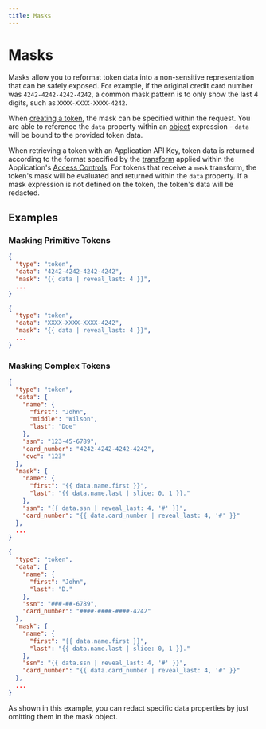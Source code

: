 ```yaml
---
title: Masks
---
```



# Masks

Masks allow you to reformat token data into a non-sensitive representation that can be safely exposed.
For example, if the original credit card number was `4242-4242-4242-4242`, a common mask pattern is to only show
the last 4 digits, such as `XXXX-XXXX-XXXX-4242`.

When [creating a token](/docs/api/tokens#create-token), the mask can be specified within the request.
You are able to reference the `data` property within an [object](/docs/expressions#objects) expression -
`data` will be bound to the provided token data.

When retrieving a token with an Application API Key, token data is returned according to the format specified by the
[transform](/docs/concepts/access-controls#transform) applied within the Application's
[Access Controls](/docs/concepts/access-controls).
For tokens that receive a `mask` transform, the token's mask will be evaluated and returned within the `data` property.
If a mask expression is not defined on the token, the token's data will be redacted.

## Examples

### Masking Primitive Tokens

```json title=Request
{
  "type": "token",
  "data": "4242-4242-4242-4242",
  "mask": "{{ data | reveal_last: 4 }}",
  ...
}
```

```json title=Response
{
  "type": "token",
  "data": "XXXX-XXXX-XXXX-4242",
  "mask": "{{ data | reveal_last: 4 }}",
  ...
}
```

### Masking Complex Tokens

```json title=Request
{
  "type": "token",
  "data": {
    "name": {
      "first": "John",
      "middle": "Wilson",
      "last": "Doe"
    },
    "ssn": "123-45-6789",
    "card_number": "4242-4242-4242-4242",
    "cvc": "123"
  },
  "mask": {
    "name": {
      "first": "{{ data.name.first }}",
      "last": "{{ data.name.last | slice: 0, 1 }}."
    },
    "ssn": "{{ data.ssn | reveal_last: 4, '#' }}",
    "card_number": "{{ data.card_number | reveal_last: 4, '#' }}"
  },
  ...
}
```

```json title=Response
{
  "type": "token",
  "data": {
    "name": {
      "first": "John",
      "last": "D."
    },
    "ssn": "###-##-6789",
    "card_number": "####-####-####-4242"
  },
  "mask": {
    "name": {
      "first": "{{ data.name.first }}",
      "last": "{{ data.name.last | slice: 0, 1 }}."
    },
    "ssn": "{{ data.ssn | reveal_last: 4, '#' }}",
    "card_number": "{{ data.card_number | reveal_last: 4, '#' }}"
  },
  ...
}
```

<Alert type={Alerts.WARNING}>
  As shown in this example, you can redact specific data properties by just
  omitting them in the mask object.
</Alert>
